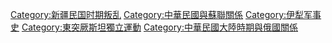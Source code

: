{{Catmore}}

[[Category:新疆民国时期叛乱|Category:新疆民国时期叛乱]]
[[Category:中華民國與蘇聯關係|Category:中華民國與蘇聯關係]]
[[Category:伊犁军事史|Category:伊犁军事史]]
[[Category:東突厥斯坦獨立運動|Category:東突厥斯坦獨立運動]]
[[Category:中華民國大陸時期與俄國關係|Category:中華民國大陸時期與俄國關係]]